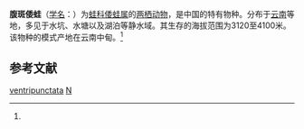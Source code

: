 {{Speciesbox
| name = 腹斑倭蛙
| status = 
| status_system = 
| image = 
| genus = Nanorana
| species = ventripunctata
| authority = (Fei et Huang, 1985)<ref name='id4935'>{{cite web| url =http://www.bioinfo.cn/db05/BjdwSpecies.php?action=view&id=4935| title =腹斑倭蛙| work =《中国动物物种编目数据库》| publisher =中国科学院微生物研究所| author =中国科学院动物研究所| accessdate =2009-04-11| deadurl =yes| archiveurl =https://web.archive.org/web/20160305010004/http://www.bioinfo.cn/db05/BjdwSpecies.php?action=view&id=4935| archivedate =2016-03-05}}</ref>
}}

'''腹斑倭蛙'''（[[学名|学名]]：{{lang|la|''Nanorana ventripunctata''}}）为[[蛙科|蛙科]][[倭蛙属|倭蛙属]]的[[两栖动物|两栖动物]]，是中国的特有物种。分布于[[云南|云南]]等地，多见于水坑、水塘以及湖泊等静水域。其生存的海拔范围为3120至4100米。该物种的模式产地在云南中甸。<ref name='id4935'/>

== 参考文献 ==
{{reflist}}

{{Wikispecies|Nanorana ventripunctata}}
{{Taxonbar|from=Q2697634}}

[[Category:倭蛙属|ventripunctata]]
[[Category:中國特有兩棲動物|N]]

{{amphibian-stub}}